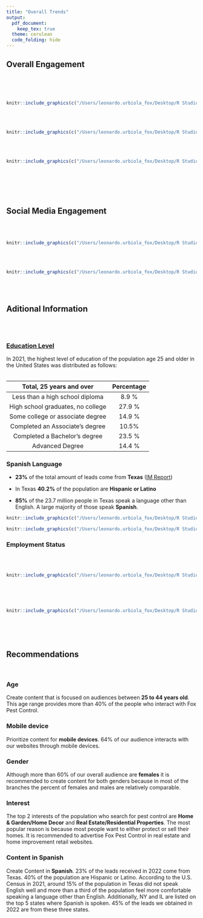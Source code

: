 ```yaml
---
title: "Overall Trends"
output:
  pdf_document:
    keep_tex: true  
  theme: cerulean
  code_folding: hide
---
```


## Overall Engagement 

<br/>
<br/>
<br/>


```r
knitr::include_graphics(c("/Users/leonardo.urbiola_fox/Desktop/R Studio/Audience/general_1.png"))
```




<br/>
<br/>

```r
knitr::include_graphics(c("/Users/leonardo.urbiola_fox/Desktop/R Studio/Audience/general_2.png"))
```

<br/>
<br/>

```r
knitr::include_graphics(c("/Users/leonardo.urbiola_fox/Desktop/R Studio/Audience/landing.png"))
```

<br/>
<br/>
<br/>
<br/>



## Social Media Engagement 

<br/><br/>
```r
knitr::include_graphics(c("/Users/leonardo.urbiola_fox/Desktop/R Studio/Audience/sem3.png"))
```
<br/>
<br/>

```r
knitr::include_graphics(c("/Users/leonardo.urbiola_fox/Desktop/R Studio/Audience/q4.png"))
```



<br/><br/>

## Aditional Information

<br/>
<br/>

### [Education Level](https://www.census.gov/newsroom/press-releases/2022/educational-attainment.html#:~:text=1%20In%202021%2C%2029.4%25%20of%20men%20age%2025,more%2C%2053.1%25%20were%20women%20and%2046.9%25%20were%20men./) 

In 2021, the highest level of education of the population age 25 and older in the United States was distributed as follows: 
<br/><br/>

|**Total, 25 years and over**      |**Percentage**|     
|:--------------------------------:|:---:|
|Less than a high school diploma   | 8.9 %|
|High school graduates, no college | 27.9 %|
|Some college or associate degree  | 14.9 %|
| Completed an Associate's degree  | 10.5% |
|Completed a Bachelor's degree     | 23.5 %|
| Advanced Degree                  | 14.4 %|

### Spanish Language 

* **23%** of the total amount of leads come from **Texas** ([IM Report](https://app.powerbi.com/groups/me/reports/f381dddc-6f32-4138-82a4-185b134a5c79/ReportSectionad6d6d8da06eb3248e83/))

* In Texas **40.2%** of the population are **Hispanic or Latino**

* **85%** of the 23.7 million people in Texas speak a language other than English. A large majority of those speak **Spanish**.

```r
knitr::include_graphics(c("/Users/leonardo.urbiola_fox/Desktop/R Studio/Audience/map1.png"))
```


```r
knitr::include_graphics(c("/Users/leonardo.urbiola_fox/Desktop/R Studio/Audience/popu1.png"))
```

### Employment Status
<br/>
<br/>

```r
knitr::include_graphics(c("/Users/leonardo.urbiola_fox/Desktop/R Studio/Audience/age_1.png"))
```

<br/><br/><br/>
```r
knitr::include_graphics(c("/Users/leonardo.urbiola_fox/Desktop/R Studio/Audience/age_2.png"))
```

<br/><br/><br/>

## Recommendations

<br/>

### Age

Create content that is focused on audiences between **25 to 44 years old**. This age range provides more than 40% of the people who interact with Fox Pest Control.

### Mobile device

Prioritize content for **mobile devices**. 64% of our audience interacts with our websites through mobile devices.  


### Gender

Although more than 60% of our overall audience are **females** it is recommended to create content for both genders because in most of the branches the percent of females and males are relatively comparable.

### Interest

The top 2 interests of the population who search for pest control are **Home & Garden/Home Decor** and **Real Estate/Residential Properties**. The most popular reason is because most people want to either protect or sell their homes. 
It is recommended to advertise Fox Pest Control in real estate and home improvement retail websites. 

### Content in Spanish 

Create Content in **Spanish**. 23% of the leads received in 2022 come from Texas. 40% of the population are Hispanic or Latino. According to the U.S. Census in 2021, around 15% of the population in Texas did not speak English well and more than a third of the population feel more comfortable speaking a language other than English. Additionally, NY and IL are listed on the top 5 states where Spanish is spoken. 45% of the leads we obtained in 2022 are from these three states. 

 



<br/>
<br/>
<br/>
<br/>

